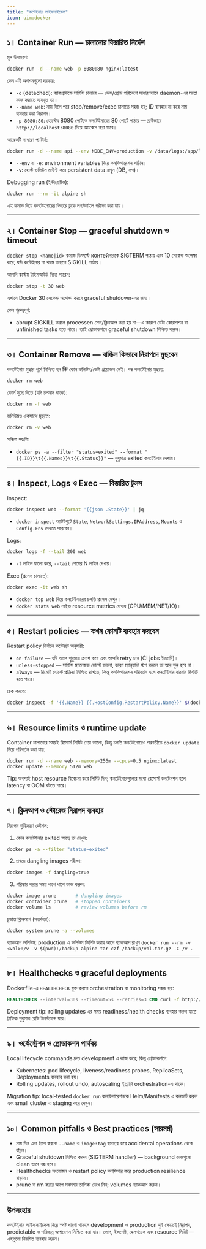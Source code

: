 ```yaml
---
title: "কন্টেইনার লাইফসাইকেল"
icon: uim:docker
---
```


## ১। Container Run — চালানোর বিস্তারিত নির্দেশ

মূল উদাহরণ:

```bash
docker run -d --name web -p 8080:80 nginx:latest
```

কেন এই অপশনগুলো দরকার:
- `-d` (detached): ব্যাকগ্রাউন্ডে সার্ভিস চালাবে — ডেভ/প্রোড পরিবেশে সাধারণভাবে daemon-এর মতো কাজ করাতে ব্যবহৃত হয়।
- `--name web`: নাম দিলে পরে stop/remove/exec চালাতে সহজ হয়; ID ব্যবহার না করে নাম ব্যবহার করা নিরাপদ।
- `-p 8080:80`: হোস্টের 8080 পোর্টকে কনটেইনারের 80 পোর্টে পাঠায় — ব্রাউজারে `http://localhost:8080` দিয়ে অ্যাক্সেস করা যাবে।

আরেকটি সাধারণ প্যাটার্ন:

```bash
docker run -d --name api --env NODE_ENV=production -v /data/logs:/app/logs myapp:1.0
```

- `--env` বা `-e`: environment variables দিয়ে কনফিগারেশন পাঠান।
- `-v`: হোস্ট ভলিউম মাউন্ট করে persistent data রাখুন (DB, লগ)।

Debugging run (ইন্টারেক্টিভ):

```bash
docker run --rm -it alpine sh
```

এই কমান্ড দিয়ে কনটেইনারের ভিতরে ঢুকে লগ/ফাইল পরীক্ষা করা যায়।

---

## ২। Container Stop — graceful shutdown ও timeout

`docker stop <name|id>` কমান্ড ডিফল্টে контейনারকে SIGTERM পাঠায় এবং 10 সেকেন্ড অপেক্ষা করে; যদি কন্টেইনার না থামে তাহলে SIGKILL পাঠায়।

আপনি কাস্টম টাইমআউট দিতে পারেন:

```bash
docker stop -t 30 web
```

এখানে Docker 30 সেকেন্ড অপেক্ষা করবে graceful shutdown-এর জন্য।

কেন গুরুত্বপূর্ণ:
- abrupt SIGKILL করলে processen সেভ/ক্লিনআপ করা হয় না—এ কারণে ডেটা কোরাপশন বা unfinished tasks হতে পারে। তাই প্রোডাকশনে graceful shutdown নিশ্চিত করুন।

---

## ৩। Container Remove — বান্ডিল কিভাবে নিরাপদে মুছবেন

কনটেইনার মুছার পূর্বে নিশ্চিত হন कि কোন ভলিউম/ডেটা প্রয়োজন নেই। বন্ধ কনটেইনার মুছতে:

```bash
docker rm web
```

ফোর্স মুছে দিতে (যদি চলমান থাকে):

```bash
docker rm -f web
```

ভলিউমও একসাথে মুছতে:

```bash
docker rm -v web
```

সঞ্চিত পদ্ধতি:
- `docker ps -a --filter "status=exited" --format "{{.ID}}\t{{.Names}}\t{{.Status}}"` — শুধুমাত্র exited কনটেইনার দেখায়।

---

## ৪। Inspect, Logs ও Exec — বিস্তারিত টুলস

Inspect:

```bash
docker inspect web --format '{{json .State}}' | jq
```

- `docker inspect` আউটপুটে `State`, `NetworkSettings.IPAddress`, `Mounts` ও `Config.Env` দেখতে পারবেন।

Logs:

```bash
docker logs -f --tail 200 web
```

- `-f` লাইভ ফলো করে, `--tail` শেষের N লাইন দেখায়।

Exec (প্রসেস চালাতে):

```bash
docker exec -it web sh
```

- `docker top web` দিয়ে কনটেইনারের চলতি প্রসেস দেখুন।
- `docker stats web` লাইভ resource metrics দেখায় (CPU/MEM/NET/IO)।

---

## ৫। Restart policies — কখন কোনটি ব্যবহার করবেন

Restart policy নির্বাচন কন্টেক্সট অনুযায়ী:
- `on-failure` — যদি অ্যাপ শুধুমাত্র ক্র্যাশ করে এবং আপনি retry চান (CI jobs ইত্যাদি)।
- `unless-stopped` — সার্ভিস ম্যানেজড হোস্টে ভালো, কারণ ম্যানুয়ালি স্টপ করলে তা আর শুরু হবে না।
- `always` — রিমোট হোস্টে প্রক্রিয়া নিশ্চিত রাখতে, কিন্তু কনফিগারেশন পরিবর্তন হলে কনটেইনার বারবার রিস্টার্ট হতে পারে।

চেক করতে:

```bash
docker inspect -f '{{.Name}} {{.HostConfig.RestartPolicy.Name}}' $(docker ps -q)
```

---

## ৬। Resource limits ও runtime update

Container চালানোর সময়ই রিসোর্স লিমিট দেয়া ভালো, কিন্তু চলতি কনটেইনারেও পরবর্তীতে `docker update` দিয়ে পরিবর্তন করা যায়:

```bash
docker run -d --name web --memory=256m --cpus=0.5 nginx:latest
docker update --memory 512m web
```

Tip: অবশ্যই host resource বিবেচনা করে লিমিট দিন; কনটেইনারগুলোর মধ্যে রেসোর্স কনটেনশন হলে latency বা OOM ঘটতে পারে।

---

## ৭। ক্লিনআপ ও স্টোরেজ নিরাপদ ব্যবহার

নিরাপদ শুদ্ধিকরণ কৌশল:

1. কোন কনটেইনার exited আছে তা দেখুন:

```bash
docker ps -a --filter "status=exited"
```

2. প্রথমে dangling images পরীক্ষা:

```bash
docker images -f dangling=true
```

3. পরিষ্কার করার সময় ধাপে ধাপে কাজ করুন:

```bash
docker image prune       # dangling images
docker container prune   # stopped containers
docker volume ls         # review volumes before rm
```

চূড়ান্ত ক্লিনআপ (সতর্কতা):

```bash
docker system prune -a --volumes
```

ব্যাকআপ ভলিউম: production এ ভলিউম ডিলিট করার আগে ব্যাকআপ রাখুন `docker run --rm -v <vol>:/v -v $(pwd):/backup alpine tar czf /backup/vol.tar.gz -C /v .`

---

## ৮। Healthchecks ও graceful deployments

Dockerfile-এ `HEALTHCHECK` যুক্ত করলে orchestration বা monitoring সহজ হয়:

```dockerfile
HEALTHCHECK --interval=30s --timeout=5s --retries=3 CMD curl -f http://localhost:3000/health || exit 1
```

Deployment tip: rolling updates এর সময় readiness/health checks ব্যবহার করুন যাতে ট্রাফিক শুধুমাত্র রেডি ইনস্ট্যান্সে যায়।

---

## ৯। ওর্কেস্ট্রেশন ও প্রোডাকশন পার্থক্য

Local lifecycle commands দ্রুত development এ কাজ করে; কিন্তু প্রোডাকশনে:
- Kubernetes: pod lifecycle, liveness/readiness probes, ReplicaSets, Deployments ব্যবহার করা হয়।
- Rolling updates, rollout undo, autoscaling ইত্যাদি orchestration-এ থাকে।

Migration tip: local-tested `docker run` কনফিগারেশনকে Helm/Manifests এ কনভার্ট করুন এবং small cluster এ staging করে দেখুন।

---

## ১০। Common pitfalls ও Best practices (সারমর্ম)

- নাম দিন এবং ট্যাগ করুন: `--name` ও `image:tag` ব্যবহার করে accidental operations থেকে বাঁচুন।
- Graceful shutdown নিশ্চিত করুন (SIGTERM handler) — background কাজগুলো clean ভাবে বন্ধ হবে।
- Healthchecks সংযোজন ও restart policy কনফিগার করে production resilience বাড়ান।
- prune বা rm করার আগে সবসময় তালিকা দেখে নিন; volumes ব্যাকআপ করুন।

---

## উপসংহার

কনটেইনার লাইফসাইকেল নিয়ে স্পষ্ট ধারণা থাকলে development ও production দুই ক্ষেত্রেই নিরাপদ, predictable ও পরিচ্ছন্ন অপারেশন নিশ্চিত করা যায়। লোগ, ইন্সপেক্ট, হেলথচেক এবং resource লিমিট—এইগুলো নিয়মিত ব্যবহার করুন।

